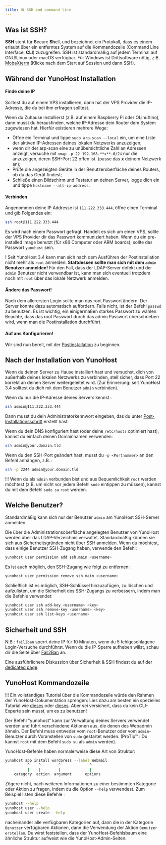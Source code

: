 ```yaml
---
title: 🛠️ SSH and command line
---
```


## Was ist SSH?

**SSH** steht für **S**ecure **Sh**ell, und bezeichnet ein Protokoll, dass es einem erlaubt über ein entferntes System auf die Kommandozeile (Command Line Interface, **CLI**) zuzugreifen. SSH ist standardmäßig auf jedem Terminal auf GNU/Linux oder macOS verfügbar. Für Windows ist Drittsoftware nötig, z.B. [MobaXterm](https://mobaxterm.mobatek.net/download-home-edition.html) (Klicke nach dem Start auf Session und dann SSH).

## Während der YunoHost Installation

#### Finde deine IP

Solltest du auf einem VPS installieren, dann hat der VPS Provider die IP-Adresse, die du bei ihm erfragen solltest. 

Wenn du Zuhause installierst (z.B. auf einem Raspberry Pi oder OLinuXino), dann musst du herausfinden, welche IP-Adresse dein Router dem System zugewiesen hat. Hierfür existieren mehrere Wege:
- Öffne ein Terminal und tippe `sudo arp-scan --local` ein, um eine Liste der aktiven IP-Adressen deines lokalen Netzwerks anzuzeigen;
- wenn dir der arp-scan eine zu unübersichtliche Zahl an Adressen anzeigt, versuche mit `nmap -p 22 192.168.**x**.0/24` nur die anzuzeigen, deren SSH-Port 22 offen ist. (passe das **x** deinem Netzwerk an);
- Prüfe die angezeigten Geräte in der Benutzeroberfläche deines Routers, ob du das Gerät findest;
- Schließe einen Bildschirm und Tastatur an deinen Server, logge dich ein und tippe `hostname --all-ip-address`.

#### Verbinden

Angenommen deine IP Addresse ist `111.222.333.444`, öffne einen Terminal und gib Folgendes ein:

```bash
ssh root@111.222.333.444
```

Es wird nach einem Passwort gefragt. Handelt es sich um einen VPS, sollte der VPS Provider dir das Passwort kommuniziert haben. Wenn du ein pre-installed image benutzt (für x86 Computer oder ARM boards), sollte das Passwort `yunohost` sein.

! Seit YunoHost 3.4 kann man sich nach dem Ausführen der Postinstallation nicht mehr als `root` anmelden. **Stattdessen sollte man sich mit dem `admin` Benutzer anmelden!** Für den Fall, dass der LDAP-Server defekt und der `admin` Benutzer nicht verwendbar ist, kann man sich eventuell trotzdem noch mit `root` über das lokale Netzwerk anmelden.

#### Ändere das Passwort!

Nach dem allerersten Login sollte man das root Passwort ändern. Der Server könnte dazu automatisch auffordern. Falls nicht, ist der Befehl `passwd` zu benutzen. Es ist wichtig, ein einigermaßen starkes Passwort zu wählen. Beachte, dass das root Passwort durch das admin Passwort überschrieben wird, wenn man die Postinstallation durchführt.

#### Auf ans Konfigurieren!

Wir sind nun bereit, mit der [Postinstallation](/admin/install/post_install/configuration) zu beginnen.

## Nach der Installation von YunoHost

Wenn du deinen Server zu Hause installiert hast und versuchst, dich von außerhalb deines lokalen Netzwerks zu verbinden, stell sicher, dass Port 22 korrekt an deinen Server weitergeleitet wird. (Zur Erinnerung: seit YunoHost 3.4 solltest du dich mit dem Benutzer `admin` verbinden).

Wenn du nur die IP-Adresse deines Servers kennst :

```bash
ssh admin@111.222.333.444
```

Dann musst du dein Administratorkennwort eingeben, das du unter [Post-Installationsschritt](/admin/install/post_install/configuration) erstellt hast.

Wenn du dein DNS konfiguriert hast (oder deine `/etc/hosts` optimiert hast), kannst du einfach deinen Domainnamen verwenden:

```bash
ssh admin@your.domain.tld
```

Wenn du den SSH-Port geändert hast, musst du `-p <Portnummer>` an den Befehl anhängen, z.B. :

```bash
ssh -p 2244 admin@your.domain.tld
```

!!! Wenn du als `admin` verbunden bist und aus Bequemlichkeit `root` werden möchtest (z.B. um nicht vor jedem Befehl `sudo` eintippen zu müssen), kannst du mit dem Befehl `sudo su` `root` werden.

## Welche Benutzer?

Standardmäßig kann sich nur der Benutzer `admin` am YunoHost SSH-Server anmelden.

Die über die Administrationsoberfläche angelegten Benutzer von YunoHost werden über das LDAP-Verzeichnis verwaltet. Standardmäßig können sie sich aus Sicherheitsgründen nicht über SSH anmelden. Wenn du möchtest, dass einige Benutzer SSH-Zugang haben, verwende den Befehl:

```bash
yunohost user permission add ssh.main <username>
```

Es ist auch möglich, den SSH-Zugang wie folgt zu entfernen:

```bash
yunohost user permission remove ssh.main <username>
```

Schließlich ist es möglich, SSH-Schlüssel hinzuzufügen, zu löschen und aufzulisten, um die Sicherheit des SSH-Zugangs zu verbessern, indem man die Befehle verwendet:

```bash
yunohost user ssh add-key <username> <key>
yunohost user ssh remove-key <username> <key>
yunohost user ssh list-keys <username>
```

## Sicherheit und SSH

N.B.: `fail2ban` sperrt deine IP für 10 Minuten, wenn du 5 fehlgeschlagene Login-Versuche durchführst. Wenn du die IP-Sperre aufheben willst, schau dir die Seite über [Fail2Ban](/admin/troubleshooting/fail2ban) an.

Eine ausführlichere Diskussion über Sicherheit & SSH findest du auf der [dedicated page](/admin/tutorials/security).


## YunoHost Kommandozeile

!!! Ein vollständiges Tutorial über die Kommandozeile würde den Rahmen der YunoHost-Dokumentation sprengen: Lies dazu am besten ein spezielles Tutorial wie [dieses](https://ryanstutorials.net/linuxtutorial/) oder [dieses](http://linuxcommand.org/). Aber sei versichert, dass du kein CLI-Experte sein musst, um es zu benutzen!

Der Befehl "yunohost" kann zur Verwaltung deines Servers verwendet werden und führt verschiedene Aktionen aus, die denen des Webadmin ähneln. Der Befehl muss entweder vom `root`-Benutzer oder vom `admin`-Benutzer durch Voranstellen von `sudo` gestartet werden. (ProTip™ : Du kannst `root` mit dem Befehl `sudo su` als `admin` werden).

YunoHost-Befehle haben normalerweise diese Art von Struktur: 

```bash
yunohost app install wordpress --label Webmail
          ^    ^        ^             ^
          |    |        |             |
    category  action  argument      options
```

Zögere nicht, nach weiteren Informationen zu einer bestimmten Kategorie oder Aktion zu fragen, indem du die Option `--help` verwendest. Zum Beispiel listen diese Befehle : 

```bash
yunohost --help
yunohost user --help
yunohost user create --help
```

nacheinander alle verfügbaren Kategorien auf, dann die in der Kategorie `Benutzer` verfügbaren Aktionen, dann die Verwendung der Aktion `Benutzer erstellen`. Du wirst feststellen, dass der YunoHost-Befehlsbaum eine ähnliche Struktur aufweist wie die YunoHost-Admin-Seiten.
